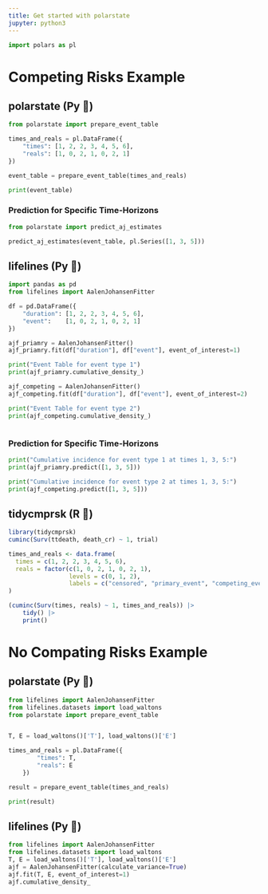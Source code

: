 ```yaml
---
title: Get started with polarstate
jupyter: python3
---
```


```python
import polars as pl
```


# Competing Risks Example

::: {.panel-tabset}

## polarstate (Py 🐍)

```python

from polarstate import prepare_event_table

times_and_reals = pl.DataFrame({
    "times": [1, 2, 2, 3, 4, 5, 6],
    "reals": [1, 0, 2, 1, 0, 2, 1]
})

event_table = prepare_event_table(times_and_reals)

print(event_table)

```

### Prediction for Specific Time-Horizons


```python
from polarstate import predict_aj_estimates

predict_aj_estimates(event_table, pl.Series([1, 3, 5]))

```

## lifelines (Py 🐍)

```python

import pandas as pd
from lifelines import AalenJohansenFitter

df = pd.DataFrame({
    "duration": [1, 2, 2, 3, 4, 5, 6],
    "event":    [1, 0, 2, 1, 0, 2, 1]
})

ajf_priamry = AalenJohansenFitter()
ajf_priamry.fit(df["duration"], df["event"], event_of_interest=1)

print("Event Table for event type 1")
print(ajf_priamry.cumulative_density_)

ajf_competing = AalenJohansenFitter()
ajf_competing.fit(df["duration"], df["event"], event_of_interest=2)

print("Event Table for event type 2")
print(ajf_competing.cumulative_density_)



```

### Prediction for Specific Time-Horizons

```python
print("Cumulative incidence for event type 1 at times 1, 3, 5:")
print(ajf_priamry.predict([1, 3, 5]))

print("Cumulative incidence for event type 2 at times 1, 3, 5:")
print(ajf_competing.predict([1, 3, 5]))

```


## tidycmprsk (R 🔵)

```r
library(tidycmprsk)
cuminc(Surv(ttdeath, death_cr) ~ 1, trial)

times_and_reals <- data.frame(
  times = c(1, 2, 2, 3, 4, 5, 6),
  reals = factor(c(1, 0, 2, 1, 0, 2, 1),
                 levels = c(0, 1, 2),
                 labels = c("censored", "primary_event", "competing_event"))
)

(cuminc(Surv(times, reals) ~ 1, times_and_reals)) |>
    tidy() |>
    print()

```

:::

# No Compating Risks Example


::: {.panel-tabset}


## polarstate (Py 🐍)


```python

from lifelines import AalenJohansenFitter
from lifelines.datasets import load_waltons
from polarstate import prepare_event_table


T, E = load_waltons()['T'], load_waltons()['E']

times_and_reals = pl.DataFrame({
        "times": T,
        "reals": E
    })

result = prepare_event_table(times_and_reals)

print(result)
```




## lifelines (Py 🐍)


```python

from lifelines import AalenJohansenFitter
from lifelines.datasets import load_waltons
T, E = load_waltons()['T'], load_waltons()['E']
ajf = AalenJohansenFitter(calculate_variance=True)
ajf.fit(T, E, event_of_interest=1)
ajf.cumulative_density_


```



:::